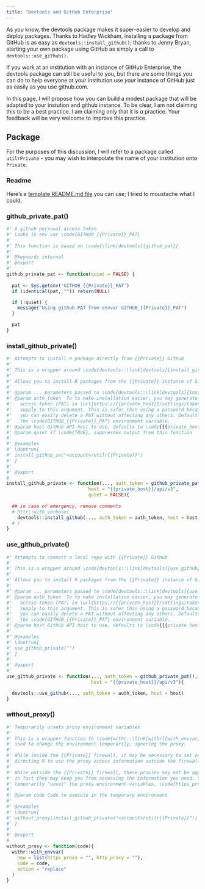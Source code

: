 ```yaml
---
title: "Devtools and GitHub Enterprise"
---
```


As you know, the devtools package makes it super-easier to develop and deploy packages. Thanks to Hadley Wickham, installing a package from GitHub is as easy as `devtools::install_github()`; thanks to Jenny Bryan, starting your own package using GitHub as simply a call to `devtools::use_github()`. 

If you work at an institution with an instance of GitHub Enterprise, the devtools package can still be useful to you, but there are some things you can do to help everyone at your institution use *your* instance of GitHub just as easily as you use github.com.

In this page, I will propose how you can build a modest package that will be adapted to your instution and github instance. To be clear, I am not claiming this to be a best practice. I am claiming only that it is *a* practice. Your feedback will be very welcome to improve this practice.

## Package

For the purposes of this discussion, I will refer to a package called `utilrPrivate` - you may wish to interpolate the name of your institution onto `Private`.

### Readme

Here's a [template README.md file](https://github.com/ijlyttle/ijlyttle.github.io/blob/master/nondim_devtools_gh_readme.md) you can use; I tried to moustache what I could.

### github_private_pat()

```r
#' A github personal access token
#' Looks in env var \code{GITHUB_{{Private}}_PAT}
#'
#' This function is based on \code{\link[devtools]{github_pat}}
#'
#' @keywords internal
#' @export
#'
github_private_pat <- function(quiet = FALSE) {
  
  pat <- Sys.getenv('GITHUB_{{Private}}_PAT')
  if (identical(pat, "")) return(NULL)

  if (!quiet) {
    message("Using github PAT from envvar GITHUB_{{Private}}_PAT")
  }

  pat
}
```

### install_github_private()

```r
#' Attempts to install a package directly from {{Private}} GitHub
#'
#' This is a wrapper around \code{devtools::\link[devtools]{install_github}}
#'
#' Allows you to install R packages from the {{Private}} instance of GitHub Enterprise.
#'
#' @param ... parameters passed to \code{devtools::\link[devtools]{install_github}}
#' @param auth_token  To to make installation easier, you may generate a personal
#'   access token (PAT) in \url{https://{{private_host}}/settings/tokens} and
#'   supply to this argument. This is safer than using a password because
#'   you can easily delete a PAT without affecting any others. Defaults to
#'   the \code{GITHUB_{{Private}}_PAT} environment variable.
#' @param host GitHub API host to use, defaults to \code{{{private_host}}/api/v3}
#' @param quiet if \code{TRUE}, suppresses output from this function
#'
#' @examples
#' \dontrun{
#' install_github_se("<account>/utilr{{Private}}")
#' }
#'
#' @export
#
install_github_private <- function(..., auth_token = github_private_pat(quiet),
                              host = "{{private_host}}/api/v3",
                              quiet = FALSE){
  
  ## in case of emergency, remove comments
  # httr::with_verbose(
    devtools::install_github(..., auth_token = auth_token, host = host)
  # )
}
```

### use_github_private()

```r
#' Attempts to connect a local repo with {{Private}} GitHub
#'
#' This is a wrapper around \code{devtools::\link[devtools]{use_github}}
#'
#' Allows you to install R packages from the {{Private}} instance of GitHub Enterprise.
#'
#' @param ... parameters passed to \code{devtools::\link[devtools]{use_github}}
#' @param auth_token  To to make installation easier, you may generate a personal
#'   access token (PAT) in \url{https://{{private_host}}/settings/tokens} and
#'   supply to this argument. This is safer than using a password because
#'   you can easily delete a PAT without affecting any others. Defaults to
#'   the \code{GITHUB_{{Private}}_PAT} environment variable.
#' @param host GitHub API host to use, defaults to \code{{{private_host}}/api/v3}
#'
#' @examples
#' \dontrun{
#' use_github_private("")
#' }
#'
#' @export
#'
use_github_private <- function(..., auth_token = github_private_pat(),
                               host = "{{private_host}}/api/v3"){

  devtools::use_github(..., auth_token = auth_token, host = host)
}
```

### without_proxy()

```r
#' Temporarily unsets proxy environment variables
#'
#' This is a wrapper function to \code{withr::\link[withr]{with_envvar}},
#' used to change the environment temporarily, ignoring the proxy.
#'
#' While inside the {{Private}} firewall, it may be necessary to set environment variables
#' directing R to use the proxy access information outside the firewall.
#'
#' While outside the {{Private}} firewall, these proxies may not be appropriate to use -
#' in fact they may keep you from accessing the information you need. You can use this function to
#' temporarily "unset" the proxy environment-variables, \code{https_proxy} and \code{http_proxy}.
#'
#' @param code Code to execute in the temporary environment
#'
#' @examples
#' \dontrun{
#' without_proxy(install_github_private("<account>/utilr{{Private}}"))
#' }
#'
#' @export
#
without_proxy <- function(code){
  withr::with_envvar(
    new = list(https_proxy = "", http_proxy = ""),
    code = code,
    action = "replace"
  )
}
```


